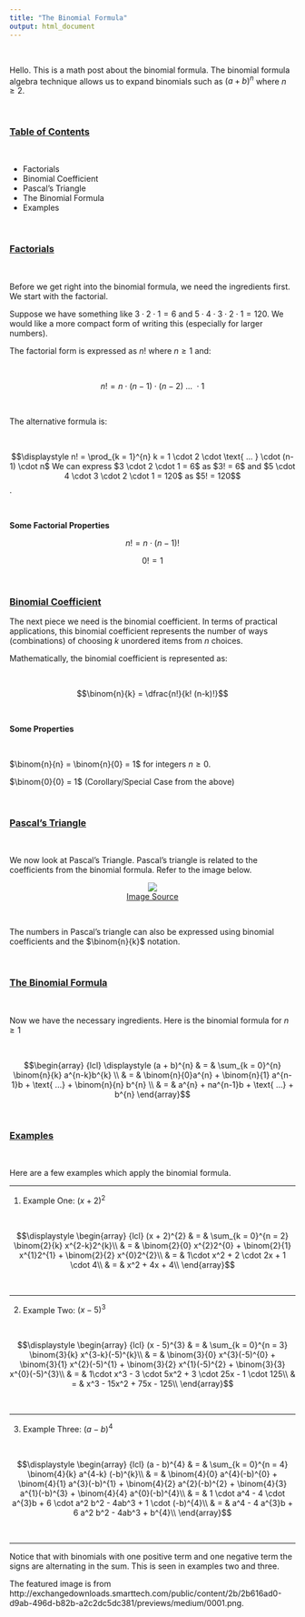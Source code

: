 ```yaml
---
title: "The Binomial Formula"
output: html_document
---
```


&nbsp;


Hello. This is a math post about the binomial formula. The binomial formula algebra technique allows us to expand binomials such as $(a + b)^{n}$ where $n \geq 2$.

&nbsp;

### <u>Table of Contents</u>

&nbsp;

* Factorials
* Binomial Coefficient
* Pascal's Triangle
* The Binomial Formula
* Examples

&nbsp;

### <u>Factorials</u>

&nbsp;

Before we get right into the binomial formula, we need the ingredients first. We start with the factorial.

Suppose we have something like $3 \cdot 2 \cdot 1 = 6$ and $5 \cdot 4 \cdot 3 \cdot 2 \cdot 1 = 120$. We would like a more compact form of writing this (especially for larger numbers).

The factorial form is expressed as $n!$ where $n \geq 1$ and:

&nbsp;

$$\displaystyle n! = n \cdot (n - 1) \cdot (n - 2) \text{ ... } \cdot 1$$

&nbsp;

The alternative formula is:

&nbsp;

$$\displaystyle n! = \prod_{k = 1}^{n} k = 1 \cdot 2 \cdot \text{ ... } \cdot (n-1) \cdot n$
We can express $3 \cdot 2 \cdot 1 = 6$ as $3! = 6$ and $5 \cdot 4 \cdot 3 \cdot 2 \cdot 1 = 120$ as $5! = 120$$.

&nbsp;

**Some Factorial Properties**

$$n! = n \cdot (n -1)!$$

$$0! = 1$$

&nbsp;

### <u>Binomial Coefficient</u>

The next piece we need is the binomial coefficient. In terms of practical applications, this binomial coefficient represents the number of ways (combinations) of choosing $k$ unordered items from $n$ choices.

Mathematically, the binomial coefficient is represented as:

&nbsp;

$$\binom{n}{k} = \dfrac{n!}{k! (n-k)!}$$

&nbsp;

**Some Properties**

&nbsp;

$\binom{n}{n} = \binom{n}{0} = 1$ for integers $n \geq 0$.

$\binom{0}{0} = 1$ (Corollary/Special Case from the above)

&nbsp;

### <u>Pascal's Triangle</u>

&nbsp;

We now look at Pascal's Triangle. Pascal's triangle is related to the coefficients from the binomial formula. Refer to the image below.

<center><img src="http://www.101computing.net/wp/wp-content/uploads/Pascal-Triangle.png" /></center>
<center><a href="http://www.101computing.net/wp/wp-content/uploads/Pascal-Triangle.png">Image Source</a></center>

&nbsp;

The numbers in Pascal's triangle can also be expressed using binomial coefficients and the $\binom{n}{k}$ notation.


&nbsp;

### <u>The Binomial Formula</u>

&nbsp;

Now we have the necessary ingredients. Here is the binomial formula for $n \geq 1$

&nbsp;

$$\begin{array} {lcl} \displaystyle (a + b)^{n} & = & \sum_{k = 0}^{n} \binom{n}{k} a^{n-k}b^{k} \\ & = & \binom{n}{0}a^{n} + \binom{n}{1} a^{n-1}b + \text{ ...} + \binom{n}{n} b^{n} \\ & = & a^{n} + na^{n-1}b + \text{ ...} + b^{n} \end{array}$$

&nbsp;

### <u>Examples</u>

&nbsp;

Here are a few examples which apply the binomial formula.

---

1) Example One: $(x + 2)^2$

&nbsp;

$$\displaystyle \begin{array} {lcl} (x + 2)^{2} & = & \sum_{k = 0}^{n = 2} \binom{2}{k} x^{2-k}2^{k}\\ & = & \binom{2}{0} x^{2}2^{0} + \binom{2}{1} x^{1}2^{1} + \binom{2}{2} x^{0}2^{2}\\ & = & 1\cdot x^2 + 2 \cdot 2x + 1 \cdot 4\\ & = & x^2 + 4x + 4\\ \end{array}$$

&nbsp;

---

2) Example Two: $(x - 5)^3$

&nbsp;

$$\displaystyle \begin{array} {lcl} (x - 5)^{3} & = & \sum_{k = 0}^{n = 3} \binom{3}{k} x^{3-k}(-5)^{k}\\ & = & \binom{3}{0} x^{3}(-5)^{0} + \binom{3}{1} x^{2}(-5)^{1} + \binom{3}{2} x^{1}(-5)^{2} + \binom{3}{3} x^{0}(-5)^{3}\\ & = & 1\cdot x^3 - 3 \cdot 5x^2 + 3 \cdot 25x - 1 \cdot 125\\ & = & x^3 - 15x^2 + 75x - 125\\ \end{array}$$

&nbsp;

---

3) Example Three: $(a - b)^4$

&nbsp;

$$\displaystyle \begin{array} {lcl} (a - b)^{4} & = & \sum_{k = 0}^{n = 4} \binom{4}{k} a^{4-k} (-b)^{k}\\ & = & \binom{4}{0} a^{4}(-b)^{0} + \binom{4}{1} a^{3}(-b)^{1} + \binom{4}{2} a^{2}(-b)^{2} + \binom{4}{3} a^{1}(-b)^{3} + \binom{4}{4} a^{0}(-b)^{4}\\ & = & 1 \cdot a^4 - 4 \cdot a^{3}b + 6 \cdot a^2 b^2 - 4ab^3 + 1 \cdot (-b)^{4}\\ & = & a^4 - 4 a^{3}b + 6 a^2 b^2 - 4ab^3 + b^{4}\\ \end{array}$$

&nbsp;

---

Notice that with binomials with one positive term and one negative term the signs are alternating in the sum. This is seen in examples two and three.

The featured image is from http://exchangedownloads.smarttech.com/public/content/2b/2b616ad0-d9ab-496d-b82b-a2c2dc5dc381/previews/medium/0001.png.
